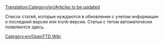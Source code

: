[[Translation:Category/en/Articles to be updated]]

Список статей, которые нуждаются в обновлении с учетом информации о последней версии или trunk-версии. Статьи с тегом {{en/S|ru/Устарело}} автоматически появляются здесь.

[[Category:en/OpenTTD Wiki]]